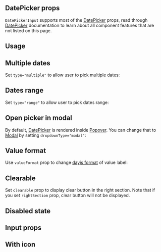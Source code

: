 

## DatePicker props

`DatePickerInput` supports most of the [DatePicker](/dates/date-picker/) props,
read through [DatePicker](/dates/date-picker/) documentation to learn about all component features that are not listed on this page.

## Usage

<Demo data={DatePickerInputDemos.usage} />

## Multiple dates

Set `type="multiple"` to allow user to pick multiple dates:

<Demo data={DatePickerInputDemos.multiple} />

## Dates range

Set `type="range"` to allow user to pick dates range:

<Demo data={DatePickerInputDemos.range} />

## Open picker in modal

By default, [DatePicker](/dates/date-picker/) is rendered inside [Popover](/core/popover/).
You can change that to [Modal](/core/modal/) by setting `dropdownType="modal"`:

<Demo data={DatePickerInputDemos.modal} />

## Value format

Use `valueFormat` prop to change [dayjs format](https://day.js.org/docs/en/display/format) of value label:

<Demo data={DatePickerInputDemos.valueFormat} />

## Clearable

Set `clearable` prop to display clear button in the right section. Note that if you set `rightSection`
prop, clear button will not be displayed.

<Demo data={DatePickerInputDemos.clearable} />

## Disabled state

<Demo data={DatePickerInputDemos.disabled} />

## Input props

<InputFeatures component="DatePickerInput" element="button" />

<Demo data={DatePickerInputDemos.configurator} />

## With icon

<Demo data={DatePickerInputDemos.icon} />

<GetElementRef component="DatePickerInput" refType="button" />

<InputAccessibility component="DatePickerInput" />
